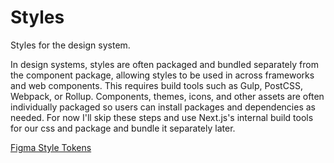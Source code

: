# Styles

Styles for the design system.

In design systems, styles are often packaged and bundled separately from the component package, allowing styles to be used in across frameworks and web components. This requires build tools such as Gulp, PostCSS, Webpack, or Rollup. Components, themes, icons, and other assets are often individually packaged so users can install packages and dependencies as needed. For now I'll skip these steps and use Next.js's internal build tools for our css and package and bundle it separately later.

[Figma Style Tokens](https://www.figma.com/file/A5sQFUD0X6fwtQuePAYQPt/dsa-styles?type=design&node-id=0%3A1&t=pTZDtcKnBCOKAj0O-1)
